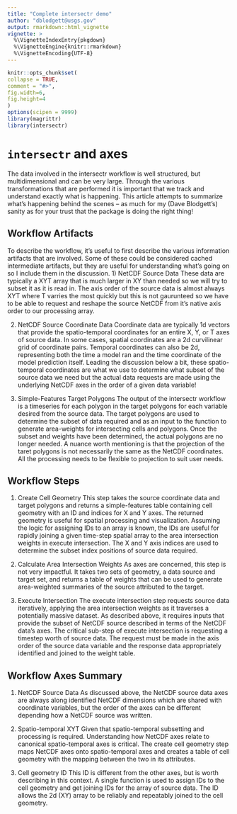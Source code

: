```yaml
---
title: "Complete intersectr demo"
author: "dblodgett@usgs.gov"
output: rmarkdown::html_vignette
vignette: >
  %\VignetteIndexEntry{pkgdown}
  %\VignetteEngine{knitr::rmarkdown}
  %\VignetteEncoding{UTF-8}
---
```


```r
knitr::opts_chunk$set(
collapse = TRUE,
comment = "#>",
fig.width=6,
fig.height=4
)
options(scipen = 9999)
library(magrittr)
library(intersectr)
```

# `intersectr` and axes

The data involved in the intersectr workflow is well structured, but multidimensional and can be very large. Through the various transformations that are performed it is important that we track and understand exactly what is happening. This article attempts to summarize what's happening behind the scenes -- as much for my (Dave Blodgett's) sanity as for your trust that the package is doing the right thing!

## Workflow Artifacts

To describe the workflow, it's useful to first describe the various information artifacts that are involved. Some of these could be considered cached intermediate artifacts, but they are useful for understanding what's going on so I include them in the discussion.
1) NetCDF Source Data
  These data are typically a XYT array that is much larger in XY than needed so we will try to subset it as it is read in. The axis order of the source data is almost always XYT where T varries the most quickly but this is not gaurunteed so we have to be able to request and reshape the source NetCDF from it's native axis order to our processing array.
  
2) NetCDF Source Coordinate Data
  Coordinate data are typically 1d vectors that provide the spatio-temporal coordinates for an entire X, Y, or T axes of source data. In some cases, spatial coordinates are a 2d curvilinear grid of coordinate pairs. Temporal coordinates can also be 2d, representing both the time a model ran and the time coordinate of the model prediction itself. Leading the discussion below a bit, these spatio-temporal coordinates are what we use to determine what subset of the source data we need but the actual data requests are made using the underlying NetCDF axes in the order of a given data variable!
  
3) Simple-Features Target Polygons
  The output of the intersectr workflow is a timeseries for each polygon in the target polygons for each variable desired from the source data. The target polygons are used to determine the subset of data required and as an input to the function to generate area-weights for intersecting cells and polygons. Once the subset and weights have been determined, the actual polygons are no longer needed. A nuance worth mentioning is that the projection of the taret polygons is not necessarily the same as the NetCDF coordinates. All the processing needs to be flexible to projection to suit user needs.
  
## Workflow Steps

1) Create Cell Geometry
  This step takes the source coordinate data and target polygons and returns a simple-features table containing cell geometry with an ID and indices for X and Y axes. The returned geometry is useful for spatial processing and visualization. Assuming the logic for assigning IDs to an array is known, the IDs are useful for rapidly joining a given time-step spatial array to the area intersection weights in execute intersection. The X and Y axis indices are used to determine the subset index positions of source data required.
  
2) Calculate Area Intersection Weights
  As axes are concerned, this step is not very impactful. It takes two sets of geometry, a data source and target set, and returns a table of weights that can be used to generate area-weighted summaries of the source attributed to the target.  
  
3) Execute Intersection
  The execute intersection step requests source data iteratively, applying the area intersection weights as it traverses a potentially massive dataset. As described above, it requires inputs that provide the subset of NetCDF source described in terms of the NetCDF data's axes. The critical sub-step of execute intersection is requesting a timestep worth of source data. The request must be made in the axis order of the source data variable and the response data appropriately identified and joined to the weight table.
  
## Workflow Axes Summary
1) NetCDF Source Data
  As discussed above, the NetCDF source data axes are always along identified NetCDF dimensions which are shared with coordinate variables, but the order of the axes can be different depending how a NetCDF source was written.

2) Spatio-temporal XYT
  Given that spatio-temporal subsetting and processing is required. Understanding how NetCDF axes relate to canonical spatio-temporal axes is critical. The create cell geometry step maps NetCDF axes onto spatio-temporal axes and creates a table of cell geometry with the mapping between the two in its attributes.

3) Cell geometry ID
  This ID is different from the other axes, but is worth describing in this context. A single function is used to assign IDs to the cell geometry and get joining IDs for the array of source data. The ID allows the 2d (XY) array to be reliably and repeatably joined to the cell geometry.
  


